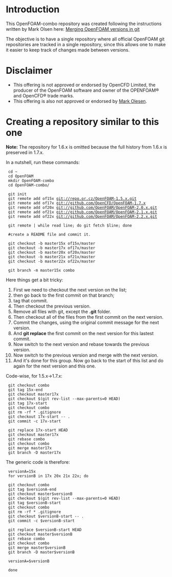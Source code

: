 = Introduction =
This OpenFOAM-combo repository was created following the instructions written by Mark Olsen here: [http://olesenm.github.io/2009/11/24/merging-OpenFOAM-versions/ Merging OpenFOAM versions in git]

The objective is to have a single repository where all official OpenFOAM git repositories are tracked in a single repository, since this allows one to make it easier to keep track of changes made between versions.

= Disclaimer =
* This offering is not approved or endorsed by OpenCFD Limited, the producer of the OpenFOAM software and owner of the OPENFOAM®  and OpenCFD® trade marks.
* This offering is also not approved or endorsed by [https://github.com/olesenm Mark Olesen].

= Creating a repository similar to this one =
'''Note:''' The repository for 1.6.x is omitted because the full history from 1.6.x is preserved in 1.7.x.

In a nutshell, run these commands:
  cd ~
  cd OpenFOAM
  mkdir OpenFOAM-combo
  cd OpenFOAM-combo/

  git init
  git remote add of15x git://repo.or.cz/OpenFOAM-1.5.x.git
  git remote add of17x git://github.com/OpenCFD/OpenFOAM-1.7.x
  git remote add of20x git://github.com/OpenFOAM/OpenFOAM-2.0.x.git
  git remote add of21x git://github.com/OpenFOAM/OpenFOAM-2.1.x.git
  git remote add of22x git://github.com/OpenFOAM/OpenFOAM-2.2.x.git

  git remote | while read line; do git fetch $line; done

  #create a README file and commit it.

  git checkout -b master15x of15x/master
  git checkout -b master17x of17x/master
  git checkout -b master20x of20x/master
  git checkout -b master21x of21x/master
  git checkout -b master22x of22x/master
  
  git branch -m master15x combo

Here things get a bit tricky:
# First we need to checkout the next version on the list;
# then go back to the first commit on that branch;
# tag that commit.
# Then checkout the previous version.
# Remove all files with git, except the '''.git''' folder.
# Then checkout all of the files from the first commit on the next version.
# Commit the changes, using the original commit message for the next version.
# And '''git replace''' the first commit on the next version for this lastest commit.
# Now switch to the next version and rebase towards the previous version.
# Now switch to the previous version and merge with the next version.
# And it's done for this group. Now go back to the start of this list and do again for the next version and this one.

Code-wise, for 1.5.x->1.7.x:

  git checkout combo
  git tag 15x-end
  git checkout master17x
  git checkout $(git rev-list --max-parents=0 HEAD)
  git tag 17x-start
  git checkout combo
  git rm -rf * .gitignore
  git checkout 17x-start -- .
  git commit -c 17x-start

  git replace 17x-start HEAD
  git checkout master17x
  git rebase combo
  git checkout combo
  git merge master17x
  git branch -D master17x

The generic code is therefore:

  versionA=15x
  for versionB in 17x 20x 21x 22x; do
  
  git checkout combo
  git tag $versionA-end
  git checkout master$versionB
  git checkout $(git rev-list --max-parents=0 HEAD)
  git tag $versionB-start
  git checkout combo
  git rm -rf * .gitignore
  git checkout $versionB-start -- .
  git commit -c $versionB-start

  git replace $versionB-start HEAD
  git checkout master$versionB
  git rebase combo
  git checkout combo
  git merge master$versionB
  git branch -D master$versionB
  
  versionA=$versionB
  
  done

